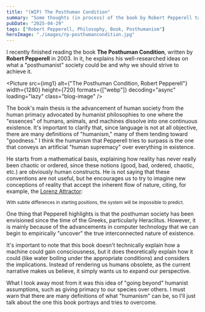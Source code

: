 ```yaml
---
title: "(WIP) The Posthuman Condition"
summary: "Some thoughts (in process) of the book by Robert Pepperell talking about how to go beyond the humanist perspective."
pubDate: "2025-04-29"
tags: ["Robert Pepperell, Philosophy, Book, Posthumanism"]
heroImage: "./images/rp-posthumancondition.jpg"
---
```



I recently finished reading the book **The Posthuman Condition**, written by **Robert Pepperell** in 2003. In it, he explains his well-researched ideas on what a "posthumanist" society could be and why we should strive to achieve it.

<Picture
src={img1}
alt={"The Posthuman Condition, Robert Pepperell"}
width={1280}
height={720}
formats={["webp"]}
decoding="async"
loading="lazy"
class="blog-image"
/>

The book's main thesis is the advancement of human society from the human primacy advocated by humanist philosophies to one where the "essences" of humans, animals, and machines dissolve into one continuous existence. It's important to clarify that, since language is not at all objective, there are many definitions of "humanism," many of them tending toward "goodness." I think the humanism that Pepperell tries to surpass is the one that conveys an artificial "human supremacy" over everything in existence.

He starts from a mathematical basis, explaining how reality has never really been chaotic or ordered, since these notions (good, bad, ordered, chaotic, etc.) are obviously human constructs. He is not saying that these conventions are not useful, but he encourages us to try to imagine new conceptions of reality that accept the inherent flow of nature, citing, for example, the [Lorenz Attractor](https://www.youtube.com/watch?v=VjP90rwpBwU):

<LorenzAttractor client:load height="600px" />
<small>With subtle differences in starting positions, the system will be impossible to predict.</small>

One thing that Pepperell highlights is that the posthuman society has been envisioned since the time of the Greeks, particularly Heraclitus. However, it is mainly because of the advancements in computer technology that we can begin to empirically "uncover" the true interconnected nature of existence.

It's important to note that this book doesn't technically explain how a machine could gain consciousness, but it does theoretically explain how it could (like water boiling under the appropriate conditions) and considers the implications. Instead of rendering us humans obsolete, as the current narrative makes us believe, it simply wants us to expand our perspective.

What I took away most from it was this idea of "going beyond" humanist assumptions, such as giving primacy to our species over others. I must warn that there are many definitions of what "humanism" can be, so I'll just talk about the one this book portrays and tries to overcome.

